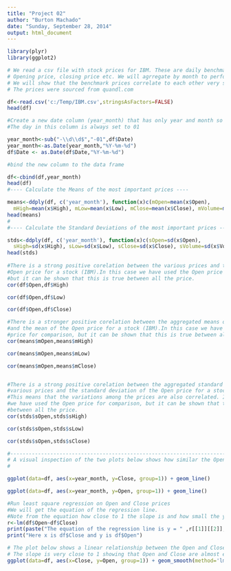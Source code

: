 ```yaml
---
title: "Project 02"
author: "Burton Machado"
date: "Sunday, September 28, 2014"
output: html_document
---
```


```r
library(plyr)
library(ggplot2)

# We read a csv file with stock prices for IBM. These are daily benchmark values like 
# Opening price, closing price etc. We will agrregate by month to perform the analytics.
# We will show that the benchmark prices correlate to each other very strongly
# The prices were sourced from quandl.com

df<-read.csv('c:/Temp/IBM.csv',stringsAsFactors=FALSE)
head(df)

#Create a new date column (year_month) that has only year and month so that we caln aggregate by year and month.
#The day in this column is always set to 01

year_month<-sub("-\\d\\d$","-01",df$Date)
year_month<-as.Date(year_month,"%Y-%m-%d")
df$Date <- as.Date(df$Date,"%Y-%m-%d")

#bind the new column to the data frame

df<-cbind(df,year_month)
head(df)
#---- Calculate the Means of the most important prices ----

means<-ddply(df, c('year_month'), function(x)c(mOpen=mean(x$Open),
  mHigh=mean(x$High), mLow=mean(x$Low), mClose=mean(x$Close), mVolume=mean(x$Volume)))
head(means)
#
#---- Calculate the Standard Deviations of the most important prices ----

stds<-ddply(df, c('year_month'), function(x)c(sOpen=sd(x$Open), 
  sHigh=sd(x$High), sLow=sd(x$Low), sClose=sd(x$Close), sVolume=sd(x$Volume)))
head(stds)
      
#There is a strong positive corelation between the various prices and the 
#Open price for a stock (IBM).In this case we have used the Open price for comparison, 
#but it can be shown that this is true between all the price.
cor(df$Open,df$High)

cor(df$Open,df$Low)

cor(df$Open,df$Close)

#There is a stronger positive corelation between the aggregated means of various prices 
#and the mean of the Open price for a stock (IBM).In this case we have used the Open 
#price for comparison, but it can be shown that this is true between all the price.
cor(means$mOpen,means$mHigh)

cor(means$mOpen,means$mLow)

cor(means$mOpen,means$mClose)


#There is a strong positive corelation between the aggregated standard deviations of 
#various prices and the standard deviation of the Open price for a stock (IBM). 
#This means that the variations among the prices are also correlated. In this case 
#we have used the Open price for comparison, but it can be shown that this is true 
#between all the price.
cor(stds$sOpen,stds$sHigh)

cor(stds$sOpen,stds$sLow)

cor(stds$sOpen,stds$sClose)

#------------------------------------------------------------------------------------------
# A visual inspection of the two plots below shows how similar the Open and Close prices are
# 
```


```r

ggplot(data=df, aes(x=year_month, y=Close, group=1)) + geom_line()

ggplot(data=df, aes(x=year_month, y=Open, group=1)) + geom_line()
```
```r
#Run least square regression on Open and Close prices
#We will get the equation of the regression line.
#Note from the equation how close to 1 the slope is and how small the y intercept is
r<-lm(df$Open~df$Close)
print(paste("The equation of the regression line is y = " ,r[[1]][[2]],"x + ", r[[1]][[1]]),sep="")
print("Here x is df$Close and y is df$Open") 
```

```r
# The plot below shows a linear relationship between the Open and Close prices
# The slope is very close to 1 showing that Open and Close are almost equal
ggplot(data=df, aes(x=Close, y=Open, group=1)) + geom_smooth(method='lm')
```

